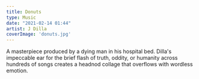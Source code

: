 ```yaml
---
title: Donuts
type: Music
date: "2021-02-14 01:44"
artist: J Dilla
coverImage: 'donuts.jpg'
---
```


A masterpiece produced by a dying man in his hospital bed. Dilla's impeccable ear for the brief flash of truth, oddity, or humanity across hundreds of songs creates a headnod collage that overflows with wordless emotion.